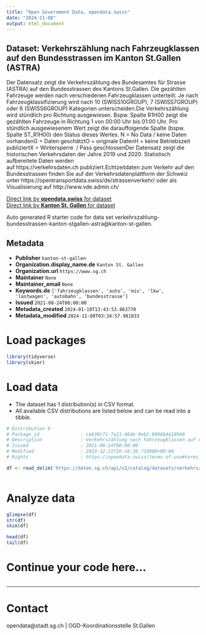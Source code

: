 ```yaml
---
title: "Open Government Data, opendata.swiss"
date: "2024-11-08"
output: html_document
---
```


## Dataset: Verkehrszählung nach Fahrzeugklassen auf den Bundesstrassen im Kanton St.Gallen (ASTRA)

Der Datensatz zeigt die Verkehrszählung des Bundesamtes für Strasse (ASTRA) auf den Bundesstrassen des Kantons St.Gallen. Die gezählten Fahrzeuge werden nach verschiedenen Fahrzeugklassen unterteilt. Je nach Fahrzeugklassifizierung wird nach 10 (SWISS10GROUP), 7 (SWISS7GROUP) oder 6 (SWISS6GROUP) Kategorien unterscheiden.Die Verkehrszählung wird stündlich pro Richtung ausgewiesen. Bspw. Spalte R1H00 zeigt die gezählten Fahrzeuge in Richtung 1 von 00:00 Uhr bis 01:00 Uhr. Pro stündlich ausgewiesenem Wert zeigt die darauffolgende Spalte (bspw. Spalte ST_R1H00) den Status dieses Wertes. N = No Data / keine Daten vorhandenG = Daten geschätztO = originale DatenH = keine Betriebszeit publiziertX = Wintersperre  / Pass geschlossenDer Datensatz zeigt die historischen Verkehrsdaten der Jahre 2019 und 2020. Statistisch aufbereitete Daten werden auf https://verkehrsdaten.ch publiziert.Echtzeitdaten zum Verkehr auf den Bundesstrassen finden Sie auf der Verkehrsdatenplattform der Schweiz unter https://opentransportdata.swiss/de/strassenverkehr/ oder als Visualisierung auf http://www.vde.admin.ch/

[Direct link by **opendata.swiss** for dataset](https://opendata.swiss/de/dataset/verkehrszahlung-nach-fahrzeugklassen-auf-den-bundesstrassen-im-kanton-st-gallen-astra)<br>
[Direct link by **Kanton St. Gallen** for dataset](https://daten.sg.ch/explore/dataset/verkehrszahlung-bundesstrassen-kanton-stgallen-astra/)

Auto generated R starter code for data set verkehrszahlung-bundesstrassen-kanton-stgallen-astra@kanton-st-gallen.

## Metadata

- **Publisher** `kanton-st-gallen`
- **Organization.display_name.de** `Kanton St. Gallen`
- **Organization.url** `https://www.sg.ch`
- **Maintainer** `None`
- **Maintainer_email** `None`
- **Keywords.de** `['fahrzeugklassen', 'auto', 'miv', 'lkw', 'lastwagen', 'autobahn', 'bundesstrasse']`
- **Issued** `2021-08-24T00:00:00`
- **Metadata_created** `2024-01-10T13:43:53.863770`
- **Metadata_modified** `2024-11-08T03:34:57.981833`


# Load packages

```r

library(tidyverse)
library(skimr)

```

# Load data

-   The dataset has 1 distribution(s) in CSV format.
-   All available CSV distributions are listed below and can be read into a tibble.

```r

# Distribution 0
# Package_id               : ceb30c71-7a21-46de-9eb2-8996b4a18940
# Description              : Verkehrszählung nach Fahrzeugklassen auf den Bundesstrassen im Kanton St.Gallen (ASTRA) (csv)
# Issued                   : 2021-08-24T00:00:00
# Modified                 : 2023-12-21T16:16:36.710000+00:00
# Rights                   : https://opendata.swiss/terms-of-use#terms_by

df <- read_delim('https://daten.sg.ch/api/v2/catalog/datasets/verkehrszahlung-bundesstrassen-kanton-stgallen-astra/exports/csv?use_labels=true')



```

# Analyze data

```r

glimpse(df)
str(df)
skim(df)

head(df)
tail(df)

```

# Continue your code here...

```r

```

------------------------------------------------------------------------

# Contact

opendata@stadt.sg.ch | OGD-Koordinationsstelle St.Gallen
